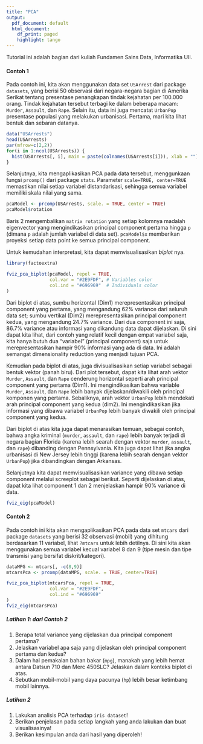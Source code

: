 ```yaml
---
title: "PCA"
output:
  pdf_document: default
  html_document:
    df_print: paged
    highlight: tango
---
```


Tutorial ini adalah bagian dari kuliah Fundamen Sains Data, Informatika UII. 

#### Contoh 1
Pada contoh ini, kita akan menggunakan data set `USArrest` dari package `datasets`, yang berisi 50 observasi dari negara-negara bagian di Amerika Serikat tentang presentase penangkapan tindak kejahatan per 100.000 orang. Tindak kejahatan tersebut terbagi ke dalam beberapa macam: `Murder`, `Assault`, dan `Rape`. Selain itu, data ini juga mencatat `UrbanPop` presentase populasi yang melakukan urbanisasi. Pertama, mari kita lihat bentuk dan sebaran datanya.

```r
data("USArrests")
head(USArrests)
par(mfrow=c(2,2))
for(i in 1:ncol(USArrests)) {
  hist(USArrests[, i], main = paste(colnames(USArrests[i])), xlab = "")
}
```

Selanjutnya, kita mengaplikasikan PCA pada data tersebut, menggunkaan fungsi `prcomp()` dari package `stats`. Parameter `scale=TRUE, center=TRUE` memastikan nilai setiap variabel distandarisasi, sehingga semua variabel memiliki skala nilai yang sama.


```r
pcaModel <- prcomp(USArrests, scale. = TRUE, center = TRUE)
pcaModel$rotation
```

Baris 2 mengembalikan `matrix rotation` yang setiap kolomnya madalah eigenvector yang mengindikasikan principal component pertama hingga `p` (dimana `p` adalah jumlah variabel di data set). `pcaModel$x` memberikan proyeksi setiap data point ke semua principal component.

Untuk kemudahan interpretasi, kita dapat memvisualisasikan *biplot* nya.

```r
library(factoextra)

fviz_pca_biplot(pcaModel, repel = TRUE,
                col.var = "#2E9FDF", # Variables color
                col.ind = "#696969"  # Individuals color
)

```

Dari biplot di atas, sumbu horizontal (Dim1) merepresentasikan principal component yang pertama, yang mengandung 62% variance dari seluruh data set; sumbu vertikal (Dim2) merepresentasikan principal component kedua, yang mengandung 24.7% variance. Dari dua component ini saja, 86.7% variance atau informasi yang dikandung data dapat dijelaskan.  Di sini dapat kita lihat, dari contoh yang relatif kecil dengan empat variabel saja, kita hanya butuh dua "variabel" (principal component) saja untuk merepresentasikan hampir 90% informasi yang ada di data. Ini adalah semangat dimensionality reduction yang menjadi tujuan PCA.

Kemudian pada biplot di atas, juga divisualisasikan setiap variabel sebagai bentuk vektor (panah biru). Dari plot tersebut, dapat kita lihat arah vektor `Murder`, `Assault`, dan `Rape` cenderung horizontal seperti arah principal component yang pertama  (Dim1). Ini mengindikasikan bahwa variable `Murder`, `Assault`, dan `Rape` lebih banyak dijelaskan/diwakili oleh principal komponen yang pertama. Sebaliknya, arah vektor `UrbanPop` lebih mendekati arah principal component yang kedua (dim2). Ini mengindikasikan jika informasi yang dibawa variabel `UrbanPop` lebih banyak diwakili oleh principal component yang kedua.

Dari biplot di atas kita juga dapat menarasikan temuan, sebagai contoh, bahwa angka kriminal (`murder`, `assault`, dan `rape`) lebih banyak terjadi di negara bagian Florida (karena lebih searah dengan vektor `murder`, `assault`, dan `rape`) dibanding dengan Pennsylvania. Kita juga dapat lihat jika angka urbanisasi di New Jersey lebih tinggi (karena lebih searah dengan vektor `UrbanPop`) jika dibandingkan dengan Arkansas.

Selanjutnya kita dapat memvisualisasikan variance yang dibawa setiap component melalui screeplot sebagai berikut. Seperti dijelaskan di atas, dapat kita lihat component 1 dan 2 menjelaskan hampir 90% variance di data.

```r
fviz_eig(pcaModel)
```

#### Contoh 2
Pada contoh ini kita akan mengaplikasikan PCA pada data set `mtcars` dari package `datasets` yang berisi 32 observasi (mobil) yang dihitung berdasarkan 11 variabel, lihat `?mtcars` untuk lebih detilnya. Di sini kita akan menggunakan semua variabel kecual variabel 8 dan 9 (tipe mesin dan tipe transmisi yang bersifat diskrit/kategori).

```r
dataMPG <- mtcars[, -c(8,9)]
mtcarsPca <- prcomp(dataMPG, scale. = TRUE, center=TRUE)

fviz_pca_biplot(mtcarsPca, repel = TRUE,
                col.var = "#2E9FDF",
                col.ind = "#696969"
)
fviz_eig(mtcarsPca)
```

##### Latihan 1: dari Contoh 2
1. Berapa total variance yang dijelaskan dua principal component pertama?
2. Jelaskan variabel apa saja yang dijelaskan oleh principal component pertama dan kedua?
3. Dalam hal pemakaian bahan bakar (`mpg`), manakah yang lebih hemat antara Datsun 710 dan Merc 450SLC? Jelaskan dalam konteks biplot di atas.
3. Sebutkan mobil-mobil yang daya pacunya (`hp`) lebih besar ketimbang mobil lainnya.

##### Latihan 2
1. Lakukan analisis PCA terhadap `iris dataset`!
2. Berikan penjelasan pada setiap langkah yang anda lakukan dan buat visualisasinya!
3. Berikan kesimpulan anda dari hasil yang diperoleh!
